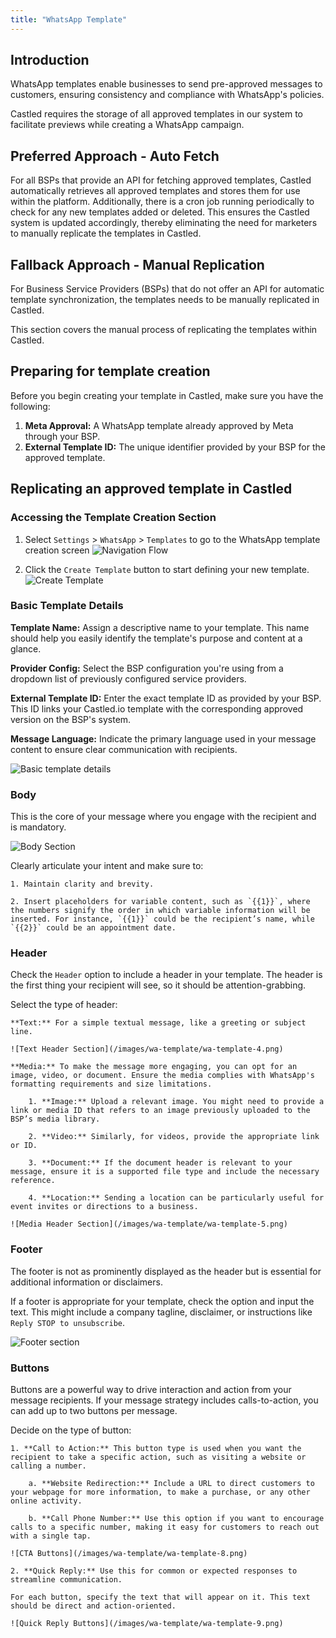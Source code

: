 ```yaml
---
title: "WhatsApp Template"
---
```


## Introduction

WhatsApp templates enable businesses to send pre-approved messages to customers, ensuring consistency and compliance with WhatsApp's policies.

Castled requires the storage of all approved templates in our system to facilitate previews while creating a WhatsApp campaign.

## Preferred Approach - Auto Fetch

For all BSPs that provide an API for fetching approved templates, Castled automatically retrieves all approved templates and stores them for use within the platform. Additionally, there is a cron job running periodically to check for any new templates added or deleted. This ensures the Castled system is updated accordingly, thereby eliminating the need for marketers to manually replicate the templates in Castled.

## Fallback Approach - Manual Replication

For Business Service Providers (BSPs) that do not offer an API for automatic template synchronization, the templates needs to be manually replicated in Castled.

This section covers the manual process of replicating the templates within Castled.

## Preparing for template creation

Before you begin creating your template in Castled, make sure you have the following:

1. **Meta Approval:** A WhatsApp template already approved by Meta through your BSP.
2. **External Template ID:** The unique identifier provided by your BSP for the approved template.

## Replicating an approved template in Castled

### Accessing the Template Creation Section

1. Select `Settings` > `WhatsApp` > `Templates` to go to the WhatsApp template creation screen
![Navigation Flow](/images/wa-template/wa-template-1.png)

2. Click the `Create Template` button to start defining your new template.
![Create Template](/images/wa-template/wa-template-2.png)

### Basic Template Details

**Template Name:** Assign a descriptive name to your template. This name should help you easily identify the template's purpose and content at a glance.

**Provider Config:** Select the BSP configuration you're using from a dropdown list of previously configured service providers.

**External Template ID:** Enter the exact template ID as provided by your BSP. This ID links your Castled.io template with the corresponding approved version on the BSP's system.

**Message Language:** Indicate the primary language used in your message content to ensure clear communication with recipients.

![Basic template details](/images/wa-template/wa-template-3.png)

### Body

This is the core of your message where you engage with the recipient and is mandatory.

![Body Section](/images/wa-template/wa-template-6.png)

Clearly articulate your intent and make sure to:

    1. Maintain clarity and brevity.

    2. Insert placeholders for variable content, such as `{{1}}`, where the numbers signify the order in which variable information will be inserted. For instance, `{{1}}` could be the recipient’s name, while `{{2}}` could be an appointment date.

### Header

Check the `Header` option to include a header in your template. The header is the first thing your recipient will see, so it should be attention-grabbing.

Select the type of header:

    **Text:** For a simple textual message, like a greeting or subject line.

    ![Text Header Section](/images/wa-template/wa-template-4.png)

    **Media:** To make the message more engaging, you can opt for an image, video, or document. Ensure the media complies with WhatsApp's formatting requirements and size limitations.

        1. **Image:** Upload a relevant image. You might need to provide a link or media ID that refers to an image previously uploaded to the BSP’s media library.

        2. **Video:** Similarly, for videos, provide the appropriate link or ID.

        3. **Document:** If the document header is relevant to your message, ensure it is a supported file type and include the necessary reference.

        4. **Location:** Sending a location can be particularly useful for event invites or directions to a business.

    ![Media Header Section](/images/wa-template/wa-template-5.png)

### Footer

The footer is not as prominently displayed as the header but is essential for additional information or disclaimers.

If a footer is appropriate for your template, check the option and input the text. This might include a company tagline, disclaimer, or instructions like `Reply STOP to unsubscribe`.

![Footer section](/images/wa-template/wa-template-7.png)

### Buttons

Buttons are a powerful way to drive interaction and action from your message recipients. If your message strategy includes calls-to-action, you can add up to two buttons per message.

Decide on the type of button:

    1. **Call to Action:** This button type is used when you want the recipient to take a specific action, such as visiting a website or calling a number.

        a. **Website Redirection:** Include a URL to direct customers to your webpage for more information, to make a purchase, or any other online activity.

        b. **Call Phone Number:** Use this option if you want to encourage calls to a specific number, making it easy for customers to reach out with a single tap.
    
    ![CTA Buttons](/images/wa-template/wa-template-8.png)

    2. **Quick Reply:** Use this for common or expected responses to streamline communication.

    For each button, specify the text that will appear on it. This text should be direct and action-oriented.

    ![Quick Reply Buttons](/images/wa-template/wa-template-9.png)
    

